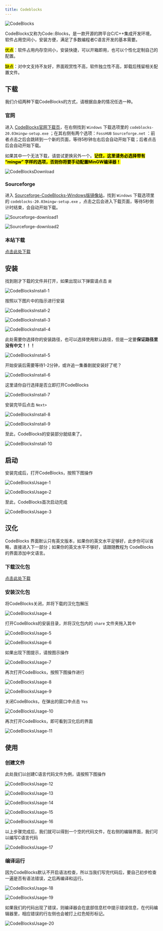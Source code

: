 ```yaml
---
title: Codeblocks
---
```


![CodeBlocks](./images/codeblocks/cdb-1.png)

CodeBlocks又称为Code::Blocks，是一款开源的跨平台C/C++集成开发环境，软件占用空间小，安装方便，满足了多数编程者C语言开发的基本需要。

<Callout>
<mark>优点</mark>：软件占用内存空间小，安装快捷，可以开箱即用，也可以个性化定制自己的配置。

<mark>缺点</mark>：对中文支持不友好，界面观赏性不高，软件独立性不高，卸载后残留相关配置文件。
</Callout>

## 下载

我们介绍两种下载CodeBlocks的方式，请根据自身的情况任选一种。

### 官网

进入 [CodeBlocks官网下载页](https://www.codeblocks.org/downloads/binaries/)，在右侧找到 `Windows` 下载选项里的 `codeblocks-20.03mingw-setup.exe` ；在其右侧有两个选项：`FossHUB` `Sourceforge.net` ：前者点击之后会跳转到一个新的页面，等待5秒钟左右后会自动开始下载；后者点击后会自动开始下载。

如果其中一个无法下载，请尝试更换另外一个。<mark>**记住，这里请务必选择带有 “mingw” 字样的选项，否则你将要手动配置MinGW编译器！**</mark>

![CodeBlocksDownload](./images/codeblocks/download/cdb-2.png)

### Sourceforge

进入 [Sourceforge-CodeBlocks-Windows版镜像站](https://sourceforge.net/projects/codeblocks/files/Binaries/20.03/Windows/)，找到 `Windows` 下载选项里的 `codeblocks-20.03mingw-setup.exe` ，点击之后会进入下载页面，等待5秒倒计时结束，会自动开始下载。

![Sourceforge-download1](./images/codeblocks/download/cdb-3.png)

![Sourceforge-download2](./images/codeblocks/download/cdb-4.png)

### 本站下载

[点击此处下载](/download)

## 安装

找到刚才下载的文件并打开，如果出现以下弹窗请点击 `是`

![CodeBlocksInstall-1](./images/codeblocks/install/cdb-i-1.png)

按照以下图片中的指示进行安装

![CodeBlocksInstall-2](./images/codeblocks/install/cdb-i-2.png)

![CodeBlocksInstall-3](./images/codeblocks/install/cdb-i-3.png)

![CodeBlocksInstall-4](./images/codeblocks/install/cdb-i-4.png)

此处需要你选择你的安装路径，也可以选择使用默认路径，但是一定要**保证路径里没有中文！！！**

![CodeBlocksInstall-5](./images/codeblocks/install/cdb-i-5.png)

开始安装后需要等待1-2分钟，或许追一集番剧就安装好了呢？

![CodeBlocksInstall-6](./images/codeblocks/install/cdb-i-6.png)

这里请你自行选择是否立即打开CodeBlocks

![CodeBlocksInstall-7](./images/codeblocks/install/cdb-i-7.png)

安装完毕后点击 `Next> `

![CodeBlocksInstall-8](./images/codeblocks/install/cdb-i-8.png)

![CodeBlocksInstall-9](./images/codeblocks/install/cdb-i-9.png)

至此，CodeBlocks的安装部分就结束了。

![CodeBlocksInstall-10](./images/codeblocks/install/cdb-i-10.png)

## 启动

安装完成后，打开CodeBlocks，按照下图操作

![CodeBlocksUsage-1](./images/codeblocks/usage/cdb-u-1.png)

![CodeBlocksUsage-2](./images/codeblocks/usage/cdb-u-2.png)

至此，CodeBlocks首次启动完成

![CodeBlocksUsage-3](./images/codeblocks/usage/cdb-u-3.png)

## 汉化

<Callout>
CodeBlocks 界面默认只有英文版本，如果你的英文水平足够好，此步你可以省略，直接进入下一部分；如果你的英文水平不够好，请跟随教程为 CodeBlocks 的界面添加中文语言。
</Callout>

### 下载汉化包

[点击此处下载](/download)

### 安装汉化包

将CodeBlocks关闭，并将下载的汉化包解压

![CodeBlocksUsage-4](./images/codeblocks/usage/cdb-u-4.png)

打开CodeBlocks的安装目录，并将汉化包内的 `share` 文件夹拖入其中

![CodeBlocksUsage-5](./images/codeblocks/usage/cdb-u-5.png)

![CodeBlocksUsage-6](./images/codeblocks/usage/cdb-u-6.png)

如果出现下图提示，请按图示操作

![CodeBlocksUsage-7](./images/codeblocks/usage/cdb-u-7.png)

再次打开CodeBlocks，按照下图操作进行

![CodeBlocksUsage-8](./images/codeblocks/usage/cdb-u-8.png)

![CodeBlocksUsage-9](./images/codeblocks/usage/cdb-u-9.png)

关闭CodeBlocks，在弹出的窗口中点击 `Yes`

![CodeBlocksUsage-10](./images/codeblocks/usage/cdb-u-10.png)

再次打开CodeBlocks，即可看到汉化后的界面

![CodeBlocksUsage-11](./images/codeblocks/usage/cdb-u-11.png)

## 使用

### 创建文件

此处我们以创建C语言代码文件为例，请按照下图操作

![CodeBlocksUsage-12](./images/codeblocks/usage/cdb-u-12.png)

![CodeBlocksUsage-13](./images/codeblocks/usage/cdb-u-13.png)

![CodeBlocksUsage-14](./images/codeblocks/usage/cdb-u-14.png)

![CodeBlocksUsage-15](./images/codeblocks/usage/cdb-u-15.png)

![CodeBlocksUsage-16](./images/codeblocks/usage/cdb-u-16.png)

以上步骤完成后，我们就可以得到一个空的代码文件，在右侧的编辑界面，我们可以编写C语言代码

![CodeBlocksUsage-17](./images/codeblocks/usage/cdb-u-17.png)

### 编译运行

因为CodeBlocks默认不开启语法检查，所以当我们写完代码后，要自己初步检查一遍是否有语法错误，之后再编译和运行。

![CodeBlocksUsage-18](./images/codeblocks/usage/cdb-u-18.png)

![CodeBlocksUsage-19](./images/codeblocks/usage/cdb-u-19.png)

如果我们的代码出现了错误，则编译器会在底部信息栏中提示错误信息，在代码编辑器里，相应错误的行左侧也会被打上红色矩形标记。

![CodeBlocksUsage-20](./images/codeblocks/usage/cdb-u-20.png)
